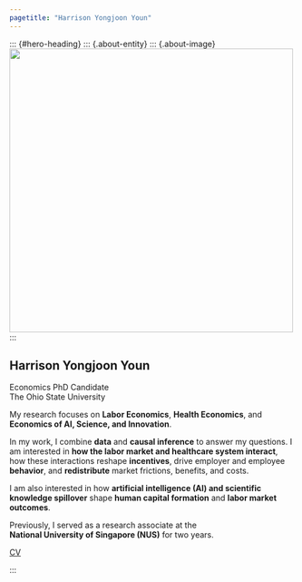 ```yaml
---
pagetitle: "Harrison Yongjoon Youn"
---
```


::: {#hero-heading}
::: {.about-entity}
::: {.about-image}
![](assets/avatar.png){width="500px" fig-alt="Portrait of Harrison Youn"}
:::

::: {.about-contents}
# Harrison Yongjoon Youn {.custom-name}

::: {.custom-subtitle}
Economics PhD Candidate<br>
The Ohio State University
:::

<div class="contact-simple">
My research focuses on **Labor Economics**, **Health Economics**, and **Economics of AI, Science, and Innovation**.

In my work, I combine **data** and **causal inference** to answer my questions. I am interested in **how the labor market and healthcare system interact**, how these interactions reshape **incentives**, drive employer and employee **behavior**, and **redistribute** market frictions, benefits, and costs.

I am also interested in how **artificial intelligence (AI) and scientific knowledge spillover** shape **human capital formation** and **labor market outcomes**.

Previously, I served as a research associate at the <br>**National University of Singapore (NUS)** for two years.
</div>

<a href="assets/CV.pdf" class="cv-button" target="_blank"> CV</a> 

::: {.about-links}
<a href="https://scholar.google.com/citations?hl=en&user=GyMw0H0AAAAJ" aria-label="Google Scholar"><i class="bi bi-mortarboard-fill"></i></a>
<a href="https://github.com/harrisonyoun" aria-label="GitHub"><i class="bi bi-github"></i></a>
<a href="https://www.linkedin.com/in/harrison-youn/" aria-label="LinkedIn"><i class="bi bi-linkedin"></i></a>
<a href="mailto:youn.62@osu.edu" aria-label="Email"><i class="bi bi-envelope-fill"></i></a>
<a href="https://x.com/YongjoonYoun" aria-label="X"><i class="bi bi-twitter-x"></i></a> 
:::

:::
:::
</div>